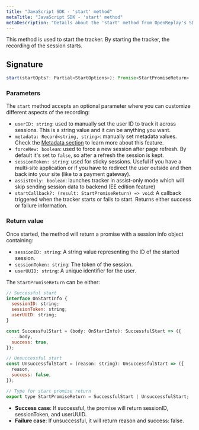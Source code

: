 ```yaml
---
title: "JavaScript SDK - 'start' method"
metaTitle: "JavaScript SDK - 'start' method"
metaDescription: "Details about the 'start' method from OpenReplay's SDK"
---
```


This method is used to start the tracker. By starting the tracker, the recording of the session starts.

## Signature

```js
start(startOpts?: Partial<StartOptions>): Promise<StartPromiseReturn>
```

### Parameters
The `start` method accepts an optional parameter where you can customize different aspects of the recording:
- `userID: string`: used to manually set the user ID to track it across sessions. This is a string value and it can be anything you want.
- `metadata: Record<string, string>`: manually set metadata values. Check the [Metadata section](/installation/metadata/) to learn more about this feature.
- `forceNew: boolean`: used to force a new session after page refresh. By default it's set to `false`, so after a refresh the session is kept.
- `sessionToken: string`: used for sticky sessions. Useful if you have a multi-site application or if you have to redirect the user outside and then back into your site (like to a payment gateway).
- `assistOnly: boolean`: launches tracker in assist-only mode which will skip sending session data to backend (EE edition feature)
- `startCallback?: (result: StartPromiseReturn) => void`: A callback triggered when the tracker starts or fails to start. Returns either success or failure information.


### Return value

Once started, the method will return a promise with a session info object containing:

- `sessionID: string`: A string value representing the ID of the started session.
- `sessionToken: string`: The token of the session.
- `userUUID: string`: A unique identifier for the user.

The `StartPromiseReturn` can be either:

```js
// Successful start
interface OnStartInfo {
  sessionID: string;
  sessionToken: string;
  userUUID: string;
}

const SuccessfulStart = (body: OnStartInfo): SuccessfulStart => ({
  ...body,
  success: true,
});

// Unsuccessful start
const UnsuccessfulStart = (reason: string): UnsuccessfulStart => ({
  reason,
  success: false,
});

// Type for start promise return
export type StartPromiseReturn = SuccessfulStart | UnsuccessfulStart;
```

- **Success case**: If successful, the promise will return sessionID, sessionToken, and userUUID.
- **Failure case**: If unsuccessful, it will return reason and success: false.